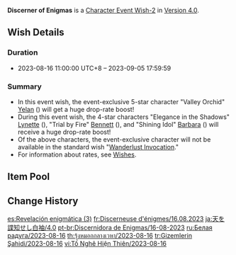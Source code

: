 {{Wish
|name              = Discerner of Enigmas 2023-08-16
|image             = Discerner of Enigmas 2023-08-16.png
|type              = Character Event
|type2             = Character Event-2
|duration          = event
|time_start        = 2023-08-16 11:00:00
|time_start_offset = GMT+8
|time_end          = 2023-09-05 17:59:59
|link              = https://genshin.hoyoverse.com/en/news/detail/112658
|preceding         = Drifting Luminescence/2023-07-25
|preceding2        = From Ashes Reborn/2023-07-25
|succeeding        = Gentry of Hermitage/2023-09-05
|succeeding2       = Farewell of Snezhnaya/2023-09-05
|alongside         = Conjuring Chiaroscuro/2023-08-16
|alongside2        = Epitome Invocation/2023-08-16
|previous          = Discerner of Enigmas/2023-02-07
|next              = Discerner of Enigmas/2024-08-06
}}
'''Discerner of Enigmas''' is a [[Character Event Wish-2]] in [[Version 4.0]].

==Wish Details==
===Duration===
* 2023-08-16 11:00:00 UTC+8 &ndash; 2023-09-05 17:59:59

===Summary===
* In this event wish, the event-exclusive 5-star character "Valley Orchid" [[Yelan]] ({{Hydro}}) will get a huge drop-rate boost!
* During this event wish, the 4-star characters "Elegance in the Shadows" [[Lynette]] ({{Anemo}}), "Trial by Fire" [[Bennett]] ({{Pyro}}), and "Shining Idol" [[Barbara]] ({{Hydro}}) will receive a huge drop-rate boost!
* Of the above characters, the event-exclusive character will not be available in the standard wish "[[Wanderlust Invocation]]."
* For information about rates, see [[Wish]]es.

==Item Pool==
{{Wish Pool
|character_5_F = Yelan
|character_4_F = Lynette; Bennett; Barbara
|character_5   = Dehya; Diluc; Jean; Keqing; Mona; Qiqi; Tighnari
|character_4   = Beidou; Candace; Chongyun; Collei; Diona; Dori; Faruzan; Fischl; Gorou; Kaveh; Kirara; Kujou Sara; Kuki Shinobu; Layla; Mika; Ningguang; Noelle; Razor; Rosaria; Sayu; Shikanoin Heizou; Sucrose; Thoma; Xiangling; Xingqiu; Xinyan; Yanfei; Yaoyao; Yun Jin
|weapon_4      = Dragon's Bane; Eye of Perception; Favonius Codex; Favonius Greatsword; Favonius Lance; Favonius Sword; Favonius Warbow; Lion's Roar; Rainslasher; Rust; Sacrificial Bow; Sacrificial Fragments; Sacrificial Greatsword; Sacrificial Sword; The Bell; The Flute; The Stringless; The Widsith
|weapon_3      = Black Tassel; Bloodtainted Greatsword; Cool Steel; Debate Club; Emerald Orb; Ferrous Shadow; Harbinger of Dawn; Magic Guide; Raven Bow; Sharpshooter's Oath; Skyrider Sword; Slingshot; Thrilling Tales of Dragon Slayers
}}

==Change History==
{{Change History|4.0}}

[[es:Revelación enigmática (3)]]
[[fr:Discerneuse d'énigmes/16.08.2023]]
[[ja:天を諜知せし白袖/4.0]]
[[pt-br:Discernidora de Enigmas/16-08-2023]]
[[ru:Белая радуга/2023-08-16]]
[[th:รุ้งหมอกกลางเวหา/2023-08-16]]
[[tr:Gizemlerin Şahidi/2023-08-16]]
[[vi:Tố Nghê Hiện Thiên/2023-08-16]]
